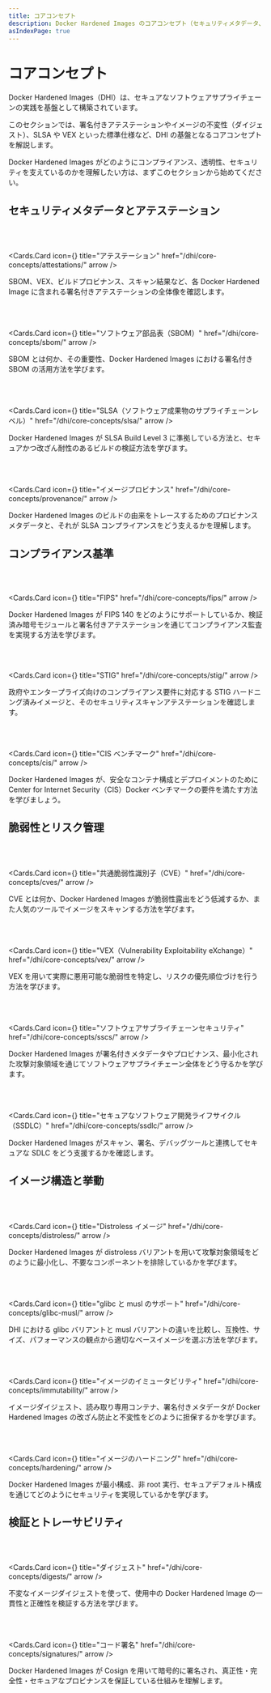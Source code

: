 ```yaml
---
title: コアコンセプト
description: Docker Hardened Images のコアコンセプト（セキュリティメタデータ、脆弱性管理、イメージ構造、検証方法）について学びましょう。
asIndexPage: true
---
```



# コアコンセプト

Docker Hardened Images（DHI）は、セキュアなソフトウェアサプライチェーンの実践を基盤として構築されています。

このセクションでは、署名付きアテステーションやイメージの不変性（ダイジェスト）、SLSA や VEX といった標準仕様など、DHI の基盤となるコアコンセプトを解説します。

Docker Hardened Images がどのようにコンプライアンス、透明性、セキュリティを支えているのかを理解したい方は、まずこのセクションから始めてください。

## セキュリティメタデータとアテステーション

<br />
<br />

<Cards.Card
  icon={<MdAssignment />}
  title="アテステーション"
  href="/dhi/core-concepts/attestations/"
  arrow
/>

SBOM、VEX、ビルドプロビナンス、スキャン結果など、各 Docker Hardened Image に含まれる署名付きアテステーションの全体像を確認します。

<br />
<br />

<Cards.Card
  icon={<FaListAlt />}
  title="ソフトウェア部品表（SBOM）"
  href="/dhi/core-concepts/sbom/"
  arrow
/>

SBOM とは何か、その重要性、Docker Hardened Images における署名付き SBOM の活用方法を学びます。

<br />
<br />

<Cards.Card
  icon={<MdFactCheck />}
  title="SLSA（ソフトウェア成果物のサプライチェーンレベル）"
  href="/dhi/core-concepts/slsa/"
  arrow
/>

Docker Hardened Images が SLSA Build Level 3 に準拠している方法と、セキュアかつ改ざん耐性のあるビルドの検証方法を学びます。

<br />
<br />

<Cards.Card
  icon={<MdTrackChanges />}
  title="イメージプロビナンス"
  href="/dhi/core-concepts/provenance/"
  arrow
/>

Docker Hardened Images のビルドの由来をトレースするためのプロビナンスメタデータと、それが SLSA コンプライアンスをどう支えるかを理解します。

## コンプライアンス基準

<br />
<br />

<Cards.Card
  icon={<MdVerified />}
  title="FIPS"
  href="/dhi/core-concepts/fips/"
  arrow
/>

Docker Hardened Images が FIPS 140 をどのようにサポートしているか、検証済み暗号モジュールと署名付きアテステーションを通じてコンプライアンス監査を実現する方法を学びます。

<br />
<br />

<Cards.Card
  icon={<MdPolicy />}
  title="STIG"
  href="/dhi/core-concepts/stig/"
  arrow
/>

政府やエンタープライズ向けのコンプライアンス要件に対応する STIG ハードニング済みイメージと、そのセキュリティスキャンアテステーションを確認します。

<br />
<br />

<Cards.Card
  icon={<MdCheckCircle />}
  title="CIS ベンチマーク"
  href="/dhi/core-concepts/cis/"
  arrow
/>

Docker Hardened Images が、安全なコンテナ構成とデプロイメントのために Center for Internet Security（CIS）Docker ベンチマークの要件を満たす方法を学びましょう。

## 脆弱性とリスク管理

<br />
<br />

<Cards.Card
  icon={<MdError />}
  title="共通脆弱性識別子（CVE）"
  href="/dhi/core-concepts/cves/"
  arrow
/>

CVE とは何か、Docker Hardened Images が脆弱性露出をどう低減するか、また人気のツールでイメージをスキャンする方法を学びます。

<br />
<br />

<Cards.Card
  icon={<MdWarning />}
  title="VEX（Vulnerability Exploitability eXchange）"
  href="/dhi/core-concepts/vex/"
  arrow
/>

VEX を用いて実際に悪用可能な脆弱性を特定し、リスクの優先順位づけを行う方法を学びます。

<br />
<br />

<Cards.Card
  icon={<MdShield />}
  title="ソフトウェアサプライチェーンセキュリティ"
  href="/dhi/core-concepts/sscs/"
  arrow
/>

Docker Hardened Images が署名付きメタデータやプロビナンス、最小化された攻撃対象領域を通じてソフトウェアサプライチェーン全体をどう守るかを学びます。

<br />
<br />

<Cards.Card
  icon={<MdBuildCircle />}
  title="セキュアなソフトウェア開発ライフサイクル（SSDLC）"
  href="/dhi/core-concepts/ssdlc/"
  arrow
/>

Docker Hardened Images がスキャン、署名、デバッグツールと連携してセキュアな SDLC をどう支援するかを確認します。

## イメージ構造と挙動

<br />
<br />

<Cards.Card
  icon={<MdLayersClear />}
  title="Distroless イメージ"
  href="/dhi/core-concepts/distroless/"
  arrow
/>

Docker Hardened Images が distroless バリアントを用いて攻撃対象領域をどのように最小化し、不要なコンポーネントを排除しているかを学びます。

<br />
<br />

<Cards.Card
  icon={<MdOutlineSwapVert />}
  title="glibc と musl のサポート"
  href="/dhi/core-concepts/glibc-musl/"
  arrow
/>

DHI における glibc バリアントと musl バリアントの違いを比較し、互換性、サイズ、パフォーマンスの観点から適切なベースイメージを選ぶ方法を学びます。

<br />
<br />

<Cards.Card
  icon={<MdDoNotDisturbOn />}
  title="イメージのイミュータビリティ"
  href="/dhi/core-concepts/immutability/"
  arrow
/>

イメージダイジェスト、読み取り専用コンテナ、署名付きメタデータが Docker Hardened Images の改ざん防止と不変性をどのように担保するかを学びます。

<br />
<br />

<Cards.Card
  icon={<MdOutlineSecurity />}
  title="イメージのハードニング"
  href="/dhi/core-concepts/hardening/"
  arrow
/>

Docker Hardened Images が最小構成、非 root 実行、セキュアデフォルト構成を通じてどのようにセキュリティを実現しているかを学びます。

## 検証とトレーサビリティ

<br />
<br />

<Cards.Card
  icon={<MdFingerprint />}
  title="ダイジェスト"
  href="/dhi/core-concepts/digests/"
  arrow
/>

不変なイメージダイジェストを使って、使用中の Docker Hardened Image の一貫性と正確性を検証する方法を学びます。

<br />
<br />

<Cards.Card
  icon={<MdKey />}
  title="コード署名"
  href="/dhi/core-concepts/signatures/"
  arrow
/>

Docker Hardened Images が Cosign を用いて暗号的に署名され、真正性・完全性・セキュアなプロビナンスを保証している仕組みを理解します。

